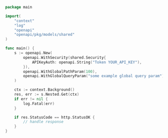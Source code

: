 ```go showLineNumbers copy filename="Nested Get usage example"
package main

import(
	"context"
	"log"
	"openapi"
	"openapi/pkg/models/shared"
)

func main() {
    s := openapi.New(
        openapi.WithSecurity(shared.Security{
            APIKeyAuth: openapi.String("Token YOUR_API_KEY"),
        }),
        openapi.WithGlobalPathParam(100),
        openapi.WithGlobalQueryParam("some example global query param"),
    )

    ctx := context.Background()
    res, err := s.Nested.Get(ctx)
    if err != nil {
        log.Fatal(err)
    }

    if res.StatusCode == http.StatusOK {
        // handle response
    }
}
```
